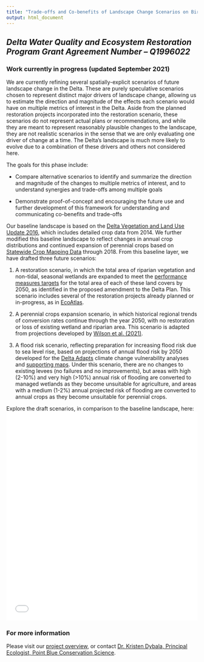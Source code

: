 ```yaml
---
title: "Trade-offs and Co-benefits of Landscape Change Scenarios on Bird Communities and Ecosystem Services in the Sacramento-San Joaquin River Delta"
output: html_document
---
```


## *Delta Water Quality and Ecosystem Restoration Program Grant Agreement Number – Q1996022*

### Work currently in progress (updated September 2021)

We are currently refining several spatially-explicit scenarios of future landscape change in the Delta. These are purely speculative scenarios chosen to represent distinct major drivers of landscape change, allowing us to estimate the direction and magnitude of the effects each scenario would have on multiple metrics of interest in the Delta. Aside from the planned restoration projects incorporated into the restoration scenario, these scenarios do not represent actual plans or recommendations, and while they are meant to represent reasonably plausible changes to the landscape, they are not realistic scenarios in the sense that we are only evaluating one driver of change at a time. The Delta's landscape is much more likely to evolve due to a combination of these drivers and others not considered here.

The goals for this phase include:

* Compare alternative scenarios to identify and summarize the direction and magnitude of the changes to multiple metrics of interest, and to understand synergies and trade-offs among multiple goals

* Demonstrate proof-of-concept and encouraging the future use and further development of this framework for understanding and communicating co-benefits and trade-offs

Our baseline landscape is based on the [Delta Vegetation and Land Use Update 2016](https://map.dfg.ca.gov/metadata/ds2855.html), which includes detailed crop data from 2014. We further modified this baseline landscape to reflect changes in annual crop distributions and continued expansion of perennial crops based on [Statewide Crop Mapping Data](https://data.cnra.ca.gov/dataset/statewide-crop-mapping) through 2018. From this baseline layer, we have drafted three future scenarios:

1) A restoration scenario, in which the total area of riparian vegetation and non-tidal, seasonal wetlands are expanded to meet the [performance measures targets](https://deltacouncil.ca.gov/pdf/delta-plan/2020-04-15-draft-ch-04-pm-4-16.pdf) for the total area of each of these land covers by 2050, as identified in the proposed amendment to the Delta Plan. This scenario includes several of the restoration projects already planned or in-progress, as in [EcoAtlas](https://ecoatlas.org/regions/ecoregion/bay-delta).

2) A perennial crops expansion scenario, in which historical regional trends of conversion rates continue through the year 2050, with no restoration or loss of existing wetland and riparian area. This scenario is adapted from projections developed by [Wilson et al. (2021)](https://www.sciencebase.gov/catalog/item/6042c93fd34eb1203119dcaa).

3) A flood risk scenario, reflecting preparation for increasing flood risk due to sea level rise, based on projections of annual flood risk by 2050 developed for the [Delta Adapts](https://deltacouncil.ca.gov/delta-plan/climate-change) climate change vulnerability analyses and [supporting maps](https://deltascience.shinyapps.io/delta_flood_map/). Under this scenario, there are no changes to existing levees (no failures and no improvements), but areas with high (2-10%) and very high (>10%) annual risk of flooding are converted to managed wetlands as they become unsuitable for agriculture, and areas with a medium (1-2%) annual projected risk of flooding are converted to annual crops as they become unsuitable for perennial crops.

Explore the draft scenarios, in comparison to the baseline landscape, here:
<center>
<iframe src="widget/scenario_map.html" style="border: none;" width = 100%; height = 550px;></iframe>
</center>

### For more information

Please visit our [project overview](index.html), or contact [Dr. Kristen Dybala, Principal Ecologist, Point Blue Conservation Science](mailto:kdybala@pointblue.org).
